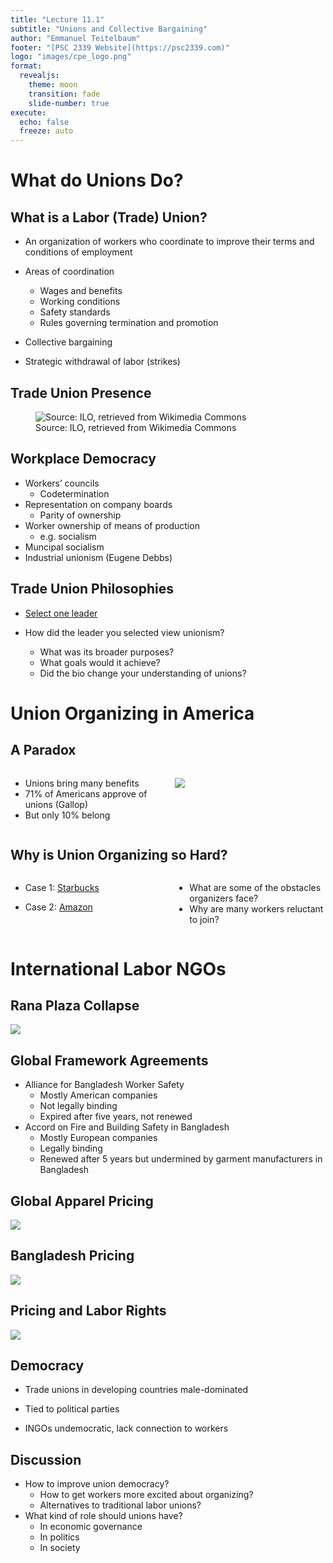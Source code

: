```yaml
---
title: "Lecture 11.1"
subtitle: "Unions and Collective Bargaining"
author: "Emmanuel Teitelbaum"
footer: "[PSC 2339 Website](https://psc2339.com)"
logo: "images/cpe_logo.png"
format:
  revealjs:
    theme: moon
    transition: fade
    slide-number: true
execute:
  echo: false
  freeze: auto
---
```


# What do Unions Do?

## What is a Labor (Trade) Union?

-   An organization of workers who coordinate to improve their terms and
    conditions of employment

-   Areas of coordination
    -   Wages and benefits
    -   Working conditions
    -   Safety standards
    -   Rules governing termination and promotion

-   Collective bargaining

-   Strategic withdrawal of labor (strikes)

## Trade Union Presence {.smaller}

![Source: ILO, retrieved from Wikimedia
Commons](images/trade_union_density.png)

## Workplace Democracy

-   Workers' councils
    -   Codetermination
-   Representation on company boards
    -   Parity of ownership
-   Worker ownership of means of production
    -   e.g. socialism
-   Muncipal socialism
-   Industrial unionism (Eugene Debbs)

## Trade Union Philosophies

-   [Select one
    leader](https://aflcio.org/about/history/labor-history-people)

-   How did the leader you selected view unionism?
    -   What was its broader purposes?
    -   What goals would it achieve?
    -   Did the bio change your understanding of unions?

# Union Organizing in America

## A Paradox

::: columns
::: {.column width="50%"}
- Unions bring many benefits
- 71% of Americans approve of unions (Gallop)
- But only 10% belong
:::

::: {.column width="50%"}
![](images/us_unionization_rate.png)
:::
:::

## Why is Union Organizing so Hard?

::: columns
::: {.column width="50%"}
- Case 1: [Starbucks](https://www.nytimes.com/2022/10/24/business/economy/starbucks-union-campaign.html)

- Case 2: [Amazon](https://www.nytimes.com/2022/10/18/technology/amazon-labor-union-alb1.html)
:::
::: {.column width="50%"}
- What are some of the obstacles organizers face? 
- Why are many workers reluctant to join?
:::
:::

# International Labor NGOs

## Rana Plaza Collapse

![](images/rana_plaza.jpg)

## Global Framework Agreements

- Alliance for Bangladesh Worker Safety
  - Mostly American companies
  - Not legally binding
  - Expired after five years, not renewed
- Accord on Fire and Building Safety in Bangladesh
  - Mostly European companies 
  - Legally binding
  - Renewed after 5 years but undermined by garment manufacturers in Bangladesh

## Global Apparel Pricing 

![](images\apparel_pricing.png)

## Bangladesh Pricing

![](images\bangladesh_pricing.png)

## Pricing and Labor Rights

![](images\prices_rights_bangladesh.png)

## Democracy

- Trade unions in developing countries male-dominated

- Tied to political parties

- INGOs undemocratic, lack connection to workers

## Discussion

- How to improve union democracy?
  - How to get workers more excited about organizing? 
  - Alternatives to traditional labor unions?
- What kind of role should unions have?
  - In economic governance
  - In politics 
  - In society